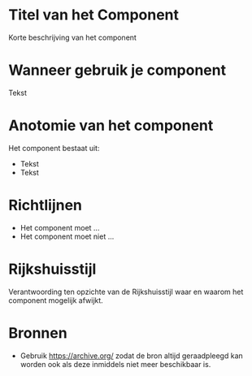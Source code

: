 # Titel van het Component

Korte beschrijving van het component

# Wanneer gebruik je component

Tekst

# Anotomie van het component

Het component bestaat uit:
- Tekst
- Tekst

# Richtlijnen 

- Het component moet ...
- Het component moet niet ...

# Rijkshuisstijl

Verantwoording ten opzichte van de Rijkshuisstijl waar en waarom het component mogelijk afwijkt.

# Bronnen 
- Gebruik https://archive.org/ zodat de bron altijd geraadpleegd kan worden ook als deze inmiddels niet meer beschikbaar is.
